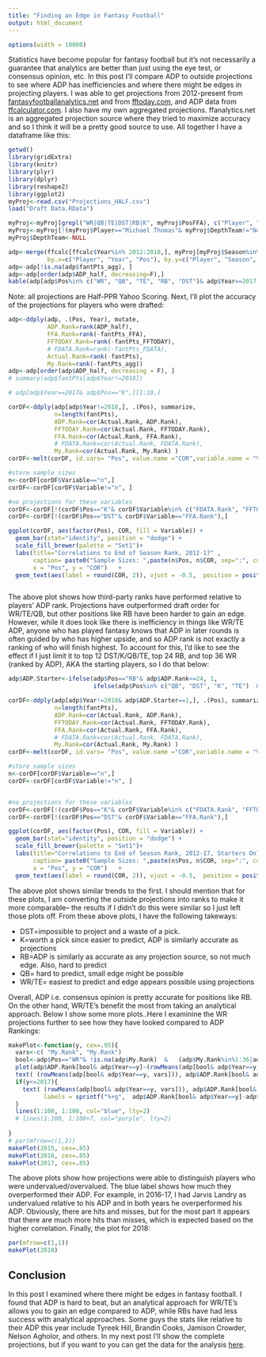 ```yaml
---
title: "Finding an Edge in Fantasy Football"
output: html_document
---
```



```r
options(width = 10000)
```

Statistics have become popular for fantasy football but it's not necessarily a guarantee that analytics are better than just using the eye test, or consensus opinion, etc. In this post I'll compare ADP to outside projections to see where ADP has inefficiencies and where there might be edges in projecting players. I was able to get projections from 2012-present from [fantasyfootballanalytics.net](http://apps.fantasyfootballanalytics.net/projections) and from [fftoday.com](fftoday.com/rankings/playerproj.php?Season=201808&PosID=30&LeagueID=1), and ADP data from [ffcalculator.com](https://fantasyfootballcalculator.com/adp). 
I also have my own aggregated projections. ffanalytics.net is an aggregated projection source where they tried to maximize accuracy and so I think it will be a pretty good source to use. All together I have a dataframe like this:



```r
getwd()
library(gridExtra)
library(knitr)
library(plyr)
library(dplyr)
library(reshape2)
library(ggplot2)
myProj<-read.csv("Projections_HALF.csv")
load("Draft Data.RData")
```

```r
myProj<-myProj[grepl("WR|QB|TE|DST|RB|K", myProj$PosFFA), c("Player", "Season", "PosFFA", "fantPts_agg", "fantPts_FDATA", "fantPts_FFTODAY", "fantPts_FFA", "fantPts", "DepthTeam")]
myProj<-myProj[!(myProj$Player=="Michael Thomas"& myProj$DepthTeam!="Nor"),]
myProj$DepthTeam<-NULL

adp<-merge(ffcalc[ffcalc$Year%in% 2012:2018,], myProj[myProj$Season%in% 2012:2018,],
           by.x=c("Player", "Year", "Pos"), by.y=c("Player", "Season", "PosFFA"), all.x=T)
adp<-adp[!is.na(adp$fantPts_agg), ]
adp<-adp[order(adp$ADP_half, decreasing=F),]
kable(adp[adp$Pos%in% c("WR", "QB", "TE", "RB", "DST")& adp$Year==2017,c("Player", "Year", "ADP_half", "fantPts_FFTODAY", "fantPts_FFA","fantPts_agg", "fantPts")][1:5,])
```


Note: all projections are Half-PPR Yahoo Scoring. Next, I'll plot the accuracy of the projections for players who were drafted:

```r

adp<-ddply(adp, .(Pos, Year), mutate,
           ADP.Rank=rank(ADP_half),
           FFA.Rank=rank(-fantPts_FFA),
           FFTODAY.Rank=rank(-fantPts_FFTODAY),
           # FDATA.Rank=rank(-fantPts_FDATA),
           Actual.Rank=rank(-fantPts),
           My.Rank=rank(-fantPts_agg))
adp<-adp[order(adp$ADP_half, decreasing = F), ]
# summary(adp$fantPts[adp$Year!=2018])

# adp[adp$Year==2017& adp$Pos=="K",][1:10,]

corDF<-ddply(adp[adp$Year!=2018,], .(Pos), summarize,
             n=length(fantPts),
             ADP.Rank=cor(Actual.Rank, ADP.Rank),
             FFTODAY.Rank=cor(Actual.Rank, FFTODAY.Rank),
             FFA.Rank=cor(Actual.Rank, FFA.Rank),
             # FDATA.Rank=cor(Actual.Rank, FDATA.Rank),
             My.Rank=cor(Actual.Rank, My.Rank) )
corDF<-melt(corDF, id.vars= "Pos", value.name ="COR",variable.name = "Variable" )

#store sample sizes
n<-corDF[corDF$Variable=="n",]
corDF<-corDF[corDF$Variable!="n", ]

#no projections for these variables
corDF<-corDF[!(corDF$Pos=="K"& corDF$Variable%in% c("FDATA.Rank", "FFTODAY.Rank")),]
corDF<-corDF[!(corDF$Pos=="DST"& corDF$Variable=="FFA.Rank"),]

ggplot(corDF, aes(factor(Pos), COR, fill = Variable)) + 
  geom_bar(stat="identity", position = "dodge") + 
  scale_fill_brewer(palette = "Set1")+
  labs(title="Correlations to End of Season Rank, 2012-17" ,
       caption= paste0("Sample Sizes: ",paste(n$Pos, n$COR, sep=":", collapse=", ")),
       x = "Pos", y = "COR")   +
  geom_text(aes(label = round(COR, 2)), vjust = -0.5,  position = position_dodge(0.9), size=3)



```


The above plot shows how third-party ranks have performed relative to players' ADP rank. Projections have outperformed draft order for WR/TE/QB, but other positions like RB have been harder to gain an edge. However, while it does look like there is inefficiency in things like WR/TE ADP, anyone who has played fantasy knows that ADP in later rounds is often guided by who has higher upside, and so ADP rank is not exactly a ranking of who will finish highest. To account for this, I'd like to see the effect if I just limit it to top 12 DST/K/QB/TE, top 24 RB, and top 36 WR (ranked by ADP), AKA the starting players, so I do that below:

```r

adp$ADP.Starter<-ifelse(adp$Pos=="RB"& adp$ADP.Rank<=24, 1, 
                        ifelse(adp$Pos%in% c("QB", "DST", "K", "TE")  &   adp$ADP.Rank<=12, 1, ifelse(adp$Pos=='WR' & adp$ADP.Rank<=36, 1, 0)))

corDF<-ddply(adp[adp$Year!=2018& adp$ADP.Starter==1,], .(Pos), summarize,
             n=length(fantPts),
             ADP.Rank=cor(Actual.Rank, ADP.Rank),
             FFTODAY.Rank=cor(Actual.Rank, FFTODAY.Rank),
             FFA.Rank=cor(Actual.Rank, FFA.Rank),
             # FDATA.Rank=cor(Actual.Rank, FDATA.Rank),
             My.Rank=cor(Actual.Rank, My.Rank) )
corDF<-melt(corDF, id.vars= "Pos", value.name ="COR",variable.name = "Variable" )

#store sample sizes
n<-corDF[corDF$Variable=="n",]
corDF<-corDF[corDF$Variable!="n", ]


#no projections for these variables
corDF<-corDF[!(corDF$Pos=="K"& corDF$Variable%in% c("FDATA.Rank", "FFTODAY.Rank")),]
corDF<-corDF[!(corDF$Pos=="DST"& corDF$Variable=="FFA.Rank"),]

ggplot(corDF, aes(factor(Pos), COR, fill = Variable)) + 
  geom_bar(stat="identity", position = "dodge") + 
  scale_fill_brewer(palette = "Set1")+
  labs(title="Correlations to End of Season Rank, 2012-17, Starters Only" ,
       caption= paste0("Sample Sizes: ",paste(n$Pos, n$COR, sep=":", collapse=", ")),
       x = "Pos", y = "COR")   +
  geom_text(aes(label = round(COR, 2)), vjust = -0.5,  position = position_dodge(0.9), size=3)

```


The above plot shows similar trends to the first. I should mention that for these plots, I am converting the outside projections into ranks to make it more comparable-- the results if I didn't do this were similar so I just left those plots off. From these above plots, I have the following takeways: 

* DST=impossible to project and a waste of a pick.
* K=worth a pick since easier to predict, ADP is similarly accurate as projections
* RB=ADP is similarly as accurate as any projection source, so not much edge. Also, hard to predict
* QB= hard to predict, small edge might be possible
* WR/TE= easiest to predict and edge appears possible using projections

Overall, ADP i.e. consensus opinion is pretty accurate for positions like RB. On the other hand, WR/TE's benefit the most from taking an analytical approach.
Below I show some more plots..Here I examinine the WR projections further to see how they have looked compared to ADP Rankings:



```r
makePlot<-function(y, cex=.95){
  vars<-c( "My.Rank", "My.Rank")
  bool<-adp$Pos=="WR"& !is.na(adp$My.Rank)  &   (adp$My.Rank%in%1:36|adp$ADP.Rank%in%1:36) 
  plot(adp$ADP.Rank[bool& adp$Year==y]~(rowMeans(adp[bool& adp$Year==y, vars])), xlab="My.Rank", ylab="ADP.Rank (<-Overvalued, Undervalued->)", main=paste0("My.Rank vs ADP.Rank, ",y ," WRs"))
  text( (rowMeans(adp[bool& adp$Year==y, vars])), adp$ADP.Rank[bool& adp$Year==y], labels = adp$Player[bool& adp$Year==y], col='red', pos = 2, cex = cex)
  if(y<=2017){
    text( (rowMeans(adp[bool& adp$Year==y, vars])), adp$ADP.Rank[bool& adp$Year==y], 
          labels = sprintf("%+g",  adp$ADP.Rank[bool& adp$Year==y]-adp$Actual.Rank[bool& adp$Year==y]), col='blue', pos = 4, cex = cex)
  }
  lines(1:100, 1:100, col="blue", lty=2)
  # lines(1:100, 1:100+7, col="purple", lty=2)
  
}
# par(mfrow=c(1,2))
makePlot(2015, cex=.85)
makePlot(2016, cex=.85)
makePlot(2017, cex=.85)

```


The above plots show how projections were able to distinguish players who were undervalued/overvalued. The blue label shows how much they overperformed their ADP. For example, in 2016-17, I had Jarvis Landry as undervalued relative to his ADP and in both years he overperformed his ADP. Obviously, there are hits and misses, but for the most part it appears that there are much more hits than misses, which is expected based on the higher correlation. Finally, the plot for 2018:


```r

par(mfrow=c(1,1))
makePlot(2018)
```


## Conclusion 
In this post I examined where there might be edges in fantasy football. I found that ADP is hard to beat, but an analytical approach for WR/TE's allows you to gain an edge compared to ADP, while RBs have had less success with analytical approaches. Some guys the stats like relative to their ADP this year include Tyreek Hill, Brandin Cooks, Jamison Crowder, Nelson Agholor, and others. In my next post I'll show the complete projections, but if you want to you can get the data for the analysis [here](https://github.com/dlm1223/fantasy-football/blob/master/projections%20post).
